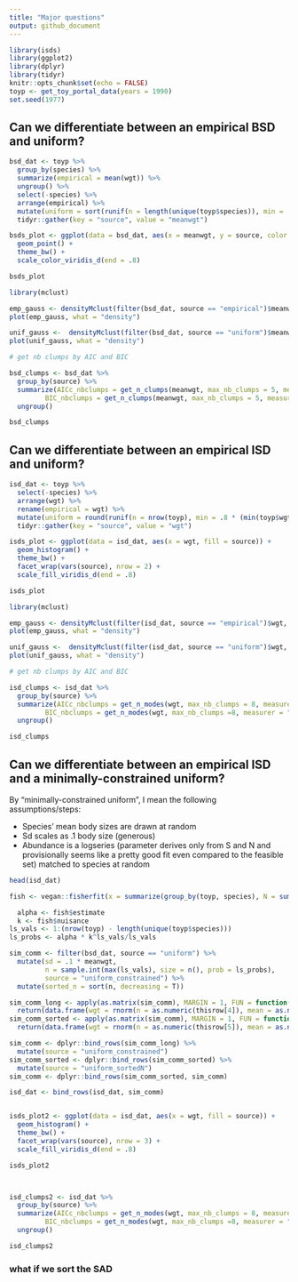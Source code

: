 ```yaml
---
title: "Major questions"
output: github_document
---
```


```r
library(isds)
library(ggplot2)
library(dplyr)
library(tidyr)
knitr::opts_chunk$set(echo = FALSE)
toyp <- get_toy_portal_data(years = 1990)
set.seed(1977)
```

## Can we differentiate between an empirical BSD and uniform?

```r

bsd_dat <- toyp %>%
  group_by(species) %>%
  summarize(empirical = mean(wgt)) %>%
  ungroup() %>%
  select(-species) %>%
  arrange(empirical) %>%
  mutate(uniform = sort(runif(n = length(unique(toyp$species)), min = .8 * (min(toyp$wgt)), max = 1.2 * (max(toyp$wgt))))) %>%
  tidyr::gather(key = "source", value = "meanwgt")

bsds_plot <- ggplot(data = bsd_dat, aes(x = meanwgt, y = source, color = source)) +
  geom_point() +
  theme_bw() +
  scale_color_viridis_d(end = .8)

bsds_plot
```

```r
library(mclust)

emp_gauss <- densityMclust(filter(bsd_dat, source == "empirical")$meanwgt, G =  1:5, modelNames = c("V"))
plot(emp_gauss, what = "density")

unif_gauss <-  densityMclust(filter(bsd_dat, source == "uniform")$meanwgt, G =  1:5, modelNames = c("V"))
plot(unif_gauss, what = "density")

# get nb clumps by AIC and BIC

bsd_clumps <- bsd_dat %>%
  group_by(source) %>%
  summarize(AICc_nbclumps = get_n_clumps(meanwgt, max_nb_clumps = 5, measurer = "aicc"),
         BIC_nbclumps = get_n_clumps(meanwgt, max_nb_clumps = 5, measurer = "bic")) %>%
  ungroup()

bsd_clumps

```


## Can we differentiate between an empirical ISD and uniform?

```r

isd_dat <- toyp %>%
  select(-species) %>%
  arrange(wgt) %>%
  rename(empirical = wgt) %>%
  mutate(uniform = round(runif(n = nrow(toyp), min = .8 * (min(toyp$wgt)), max = 1.2 * (max(toyp$wgt))))) %>%
  tidyr::gather(key = "source", value = "wgt")

isds_plot <- ggplot(data = isd_dat, aes(x = wgt, fill = source)) +
  geom_histogram() +
  theme_bw() +
  facet_wrap(vars(source), nrow = 2) +
  scale_fill_viridis_d(end = .8)

isds_plot
```


```r
library(mclust)

emp_gauss <- densityMclust(filter(isd_dat, source == "empirical")$wgt, G =  1:8, modelNames = c("V"))
plot(emp_gauss, what = "density")

unif_gauss <-  densityMclust(filter(isd_dat, source == "uniform")$wgt, G =  1:8, modelNames = c("V"))
plot(unif_gauss, what = "density")

# get nb clumps by AIC and BIC

isd_clumps <- isd_dat %>%
  group_by(source) %>%
  summarize(AICc_nbclumps = get_n_modes(wgt, max_nb_clumps = 8, measurer = "aicc"),
         BIC_nbclumps = get_n_modes(wgt, max_nb_clumps =8, measurer = "bic")) %>%
  ungroup()

isd_clumps

```
## Can we differentiate between an empirical ISD and a minimally-constrained uniform?

By "minimally-constrained uniform", I mean the following assumptions/steps:

* Species' mean body sizes are drawn at random
* Sd scales as .1 body size (generous)
* Abundance is a logseries (parameter derives only from S and N and provisionally seems like a pretty good fit even compared to the feasible set) matched to species at random

```r

head(isd_dat)

fish <- vegan::fisherfit(x = summarize(group_by(toyp, species), N = sum(n()))$N)

  alpha <- fish$estimate
  k <- fish$nuisance
ls_vals <- 1:(nrow(toyp) - length(unique(toyp$species)))
ls_probs <- alpha * k^ls_vals/ls_vals

sim_comm <- filter(bsd_dat, source == "uniform") %>%
  mutate(sd = .1 * meanwgt,
         n = sample.int(max(ls_vals), size = n(), prob = ls_probs),
         source = "uniform_constrained") %>%
  mutate(sorted_n = sort(n, decreasing = T))

sim_comm_long <- apply(as.matrix(sim_comm), MARGIN = 1, FUN = function(thisrow) 
  return(data.frame(wgt = rnorm(n = as.numeric(thisrow[4]), mean = as.numeric(thisrow[2]), sd = as.numeric(thisrow[3])))))
sim_comm_sorted <- apply(as.matrix(sim_comm), MARGIN = 1, FUN = function(thisrow) 
  return(data.frame(wgt = rnorm(n = as.numeric(thisrow[5]), mean = as.numeric(thisrow[2]), sd = as.numeric(thisrow[3])))))

sim_comm <- dplyr::bind_rows(sim_comm_long) %>%
  mutate(source = "uniform_constrained") 
sim_comm_sorted <- dplyr::bind_rows(sim_comm_sorted) %>%
  mutate(source = "uniform_sortedN")
sim_comm <- dplyr::bind_rows(sim_comm_sorted, sim_comm)

isd_dat <- bind_rows(isd_dat, sim_comm)


isds_plot2 <- ggplot(data = isd_dat, aes(x = wgt, fill = source)) +
  geom_histogram() +
  theme_bw() +
  facet_wrap(vars(source), nrow = 3) +
  scale_fill_viridis_d(end = .8)

isds_plot2



isd_clumps2 <- isd_dat %>%
  group_by(source) %>%
  summarize(AICc_nbclumps = get_n_modes(wgt, max_nb_clumps = 8, measurer = "aicc"),
         BIC_nbclumps = get_n_modes(wgt, max_nb_clumps =8, measurer = "bic")) %>%
  ungroup()

isd_clumps2
```

### what if we sort the SAD

